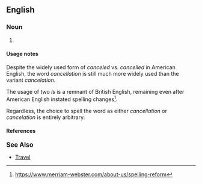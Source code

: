 ==English==

===Noun===
{{en-noun}}
# {{alternative spelling of|cancellation|lang=en}}

====Usage notes====
Despite the widely used form of ''canceled'' vs. ''cancelled'' in American English, the word ''cancellation'' is still much more widely used than the variant ''cancelation''. 

The usage of two ''l''s is a remnant of British English, remaining even after American English instated spelling changes<ref>https://www.merriam-webster.com/about-us/spelling-reform</ref>.

Regardless, the choice to spell the word as either ''cancellation'' or ''cancelation'' is entirely arbitrary.

====References====
<references />'''<big>See Also</big>'''
* [[wiktionary:travel#English|Travel]]